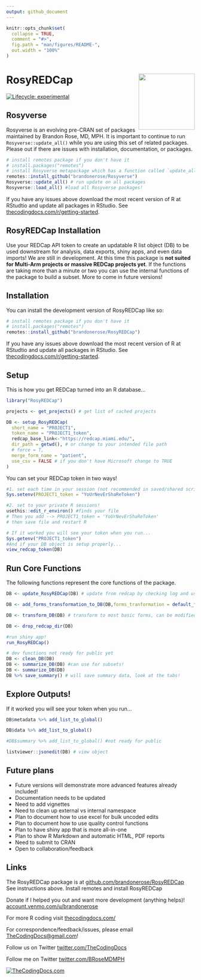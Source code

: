 ```yaml
---
output: github_document
---
```


<!-- README.md is generated from README.Rmd. Please edit that file -->

```r
knitr::opts_chunk$set(
  collapse = TRUE,
  comment = "#>",
  fig.path = "man/figures/README-",
  out.width = "100%"
)
```

# RosyREDCap <img src="inst/app/www/logo.png" align="right" height="150" />

<!-- badges: start -->
[![Lifecycle: experimental](https://img.shields.io/badge/lifecycle-experimental-orange.svg)](https://lifecycle.r-lib.org/articles/stages.html#experimental)
<!-- badges: end -->

## Rosyverse

Rosyverse is an evolving pre-CRAN set of packages maintained by Brandon Rose, MD, MPH. It is important to continue to run `Rosyverse::update_all()` while you are using this set of related packages. Please out if there are issues with installation, documentation, or packages.

``` r
# install remotes package if you don't have it
# install.packages("remotes") 
# install Rosyverse metapackage which has a function called `update_all()`
remotes::install_github("brandonerose/Rosyverse")
Rosyverse::update_all() # run update on all packages
Rosyverse::load_all() #load all Rosyverse packages!
```

If you have any issues above download the most recent version of R at RStudtio and update all packages in RStudio. See [thecodingdocs.com/r/getting-started](https://www.thecodingdocs.com/r/getting-started "R Getting Started").

## RosyREDCap Installation

Use your REDCap API token to create an updatable R list object (DB) to be used downstream for analysis, data exports, shiny apps, and even data imports! We are still in development. At this time this package is **not suited for Multi-Arm projects or massive REDCap projects yet**. If the functions are taking more than a minute or two you can use the internal functions of the package to build a subset. More to come in future versions!

## Installation

You can install the development version of RosyREDCap like so:

``` r
# install remotes package if you don't have it
# install.packages("remotes") 
remotes::install_github("brandonerose/RosyREDCap")
```

If you have any issues above download the most recent version of R at RStudtio and update all packages in RStudio. See [thecodingdocs.com/r/getting-started](https://www.thecodingdocs.com/r/getting-started "R Getting Started").

## Setup

This is how you get REDCap turned into an R database...

```r
library("RosyREDCap")

projects <- get_projects() # get list of cached projects

DB <- setup_RosyREDCap(
  short_name = "PROJECT1",
  token_name = "PROJECT1_token",
  redcap_base_link<-"https://redcap.miami.edu/",
  dir_path = getwd(), # or change to your intended file path
  # force = T,
  merge_form_name = "patient",
  use_csv = FALSE # if you don't have Microsoft change to TRUE
)
```

You can set your REDCap token in two ways!

```r
#1. set each time in your session (not recommended in saved/shared scripts!)
Sys.setenv(PROJECT1_token = "YoUrNevErShaReToken")

#2. set to your private R sessions!
usethis::edit_r_environ() #finds your file
# Then you add --> PROJECT1_token = 'YoUrNevErShaReToken'
# then save file and restart R

# If it worked you will see your token when you run...
Sys.getenv("PROJECT1_token")
#And if your DB object is setup properly...
view_redcap_token(DB)
```

## Run Core Functions

The following functions represent the core functions of the package.
```r

DB <- update_RosyREDCap(DB) # update from redcap by checking log and using saved object 

DB <- add_forms_transformation_to_DB(DB,forms_tranformation = default_forms_transformation(DB))

DB <- transform_DB(DB) # transform to most basic forms, can be modified

DB <- drop_redcap_dir(DB)

#run shiny app!
run_RosyREDCap()

# dev functions not ready for public yet
DB <- clean_DB(DB)
DB <- summarize_DB(DB) #can use for subsets!
DB <- summarize_DB(DB)
DB %>% save_summary() # will save summary data, look at the tabs!
```

## Explore Outputs!

If it worked you will see your token when you run...
```r

DB$metadata %>% add_list_to_global()

DB$data %>% add_list_to_global()

#DB$summary %>% add_list_to_global() #not ready for public

listviewer::jsonedit(DB) # view object
```

## Future plans

* Future versions will demonstrate more advanced features already included!
* Documentation needs to be updated
* Need to add vignettes
* Need to clean up external vs internal namespace
* Plan to document how to use excel for bulk uncoded edits
* Plan to document how to use quality control functions
* Plan to have shiny app that is more all-in-one
* Plan to show R Markdown and automatic HTML, PDF reports
* Need to submit to CRAN
* Open to collaboration/feedback

## Links

The RosyREDCap package is at [github.com/brandonerose/RosyREDCap](https://github.com/brandonerose/RosyREDCap "RosyREDCap R package")
See instructions above. Install remotes and install RosyREDCap

Donate if I helped you out and want more development (anything helps)! [account.venmo.com/u/brandonerose](https://account.venmo.com/u/brandonerose "Venmo Donation")

For more R coding visit [thecodingdocs.com/](https://www.thecodingdocs.com/ "TheCodingDocs.com") 

For correspondence/feedback/issues, please email [TheCodingDocs@gmail.com](mailto:TheCodingDocs@gmail.com)!

Follow us on Twitter [twitter.com/TheCodingDocs](https://twitter.com/TheCodingDocs "TheCodingDocs Twitter")

Follow me on Twitter [twitter.com/BRoseMDMPH](https://twitter.com/BRoseMDMPH "BRoseMDMPH Twitter")

[![TheCodingDocs.com](inst/app/www/TCD.png)](http://www.thecodingdocs.com)
